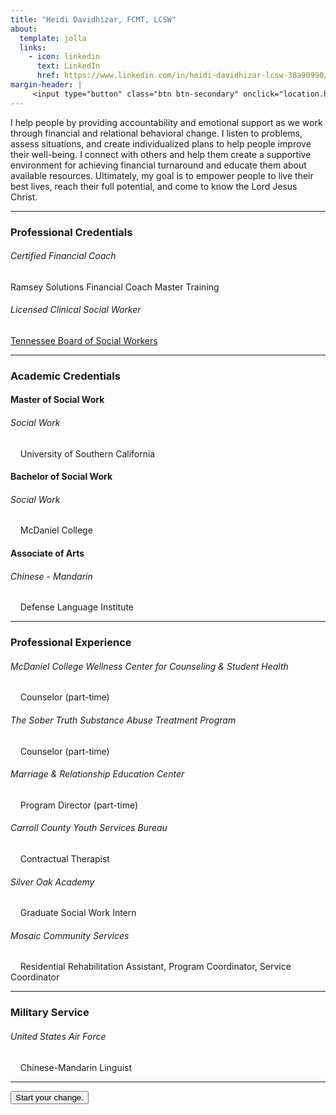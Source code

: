 ```yaml
---
title: "Heidi Davidhizar, FCMT, LCSW"
about:
  template: jolla
  links:
    - icon: linkedin
      text: LinkedIn
      href: https://www.linkedin.com/in/heidi-davidhizar-lcsw-38a90990/
margin-header: |
     <input type="button" class="btn btn-secondary" onclick="location.href='https://share.hsforms.com/1uumjkYkQQr29LzgYki5F4ge0x16';" value="Start your change.">
---
```


I help people by providing accountability and emotional support as we work through financial and relational behavioral change.  I listen to problems, assess situations, and create individualized plans to help people improve their well-being. I connect with others and help them create a supportive environment for achieving financial turnaround and educate them about available resources.  Ultimately, my goal is to empower people to live their best lives, reach their full potential, and come to know the Lord Jesus Christ.

------------------------------------------------------------------------

### Professional Credentials

###### Certified Financial Coach

Ramsey Solutions Financial Coach Master Training

###### Licensed Clinical Social Worker

[Tennessee Board of Social Workers](https://apps.health.tn.gov/IVRletter/ivr_response.aspx?prof=C4y3ai040wq8TnIVOQNSRw%3d%3d&licnum=hc%2fNW4LfCHR%2f7wBC81d7qQ%3d%3d&Filenum=hc%2fNW4LfCHR%2f7wBC81d7qQ%3d%3d)

------------------------------------------------------------------------

### Academic Credentials

#### Master of Social Work

###### Social Work

|     University of Southern California

#### Bachelor of Social Work

###### Social Work

|     McDaniel College

#### Associate of Arts

###### Chinese - Mandarin

|     Defense Language Institute

------------------------------------------------------------------------

### Professional Experience

###### McDaniel College Wellness Center for Counseling & Student Health

|     Counselor (part-time)

###### The Sober Truth Substance Abuse Treatment Program

|     Counselor (part-time)

###### Marriage & Relationship Education Center

|     Program Director (part-time)

###### Carroll County Youth Services Bureau

|     Contractual Therapist

###### Silver Oak Academy

|     Graduate Social Work Intern

###### Mosaic Community Services

|     Residential Rehabilitation Assistant, Program Coordinator, Service Coordinator

------------------------------------------------------------------------

### Military Service

###### United States Air Force

|     Chinese-Mandarin Linguist

------------------------------------------------------------------------

<input type="button" class="btn btn-secondary" onclick="location.href='https://share.hsforms.com/1uumjkYkQQr29LzgYki5F4ge0x16';" value="Start your change.">
